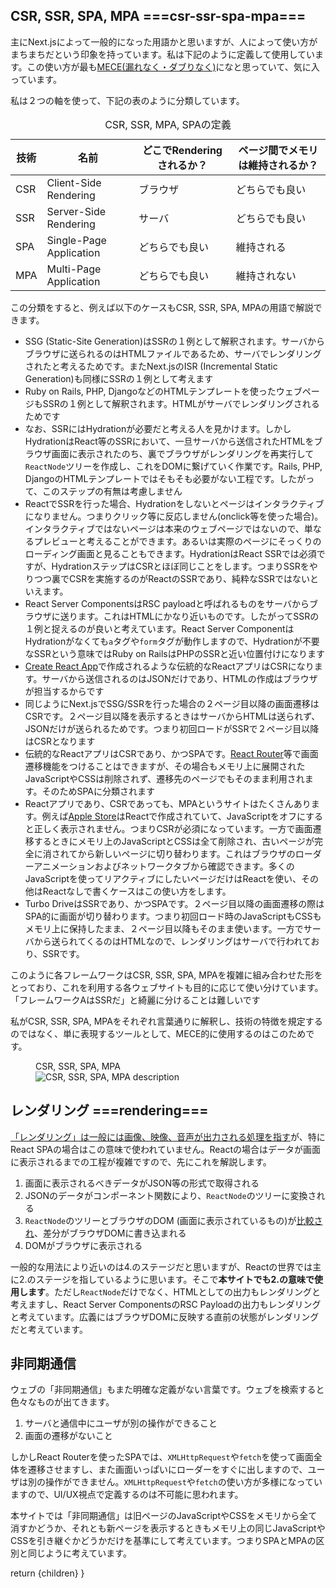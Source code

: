 
## CSR, SSR, SPA, MPA ===csr-ssr-spa-mpa===

主にNext.jsによって一般的になった用語かと思いますが、人によって使い方がまちまちだという印象を持っています。私は下記のように定義して使用しています。この使い方が最も[MECE(漏れなく・ダブりなく)](https://ja.wikipedia.org/wiki/MECE)になと思っていて、気に入っています。

私は２つの軸を使って、下記の表のように分類しています。

<div className="mt-8 flow-root">
  <div className="-mx-4 -my-2 overflow-x-auto sm:-mx-6 lg:-mx-8">
    <div className="inline-block min-w-full py-2 align-middle sm:px-6 lg:px-8">
      <table className="min-w-full divide-y divide-gray-300">
        <caption className="caption-top text-left font-bold">CSR, SSR, MPA, SPAの定義</caption>
        <thead>
        <tr>
          <th scope="col" className="py-3.5 pl-4 pr-3 text-left text-sm font-semibold text-gray-900 sm:pl-3">技術</th>
          <th scope="col" className="py-3.5 pl-4 pr-3 text-left text-sm font-semibold text-gray-900 sm:pl-3">名前</th>
          <th scope="col" className="min-w-28 px-3 py-3.5 text-left text-sm font-semibold text-gray-900">どこでRenderingされるか？</th>
          <th scope="col" className="min-w-28 px-3 py-3.5 text-left text-sm font-semibold text-gray-900">ページ間でメモリは維持されるか？</th>
        </tr>
        </thead>
        <tbody className="bg-white whitespace-nowrap">
        <tr className="even:bg-gray-50">
          <td className="px-3 py-4 text-sm text-gray-500">CSR</td>
          <td className="px-3 py-4 text-sm text-gray-500">Client-Side Rendering</td>
          <td className="px-3 py-4 text-sm text-gray-500">ブラウザ</td>
          <td className="px-3 py-4 text-sm text-gray-500">どちらでも良い</td>
        </tr>
        <tr className="even:bg-gray-50">
          <td className="px-3 py-4 text-sm text-gray-500">SSR</td>
          <td className="px-3 py-4 text-sm text-gray-500">Server-Side Rendering</td>
          <td className="px-3 py-4 text-sm text-gray-500">サーバ</td>
          <td className="px-3 py-4 text-sm text-gray-500">どちらでも良い</td>
        </tr>
        <tr className="even:bg-gray-50">
          <td className="px-3 py-4 text-sm text-gray-500">SPA</td>
          <td className="px-3 py-4 text-sm text-gray-500">Single-Page Application</td>
          <td className="px-3 py-4 text-sm text-gray-500">どちらでも良い</td>
          <td className="px-3 py-4 text-sm text-gray-500">維持される</td>
        </tr>
        <tr className="even:bg-gray-50">
          <td className="px-3 py-4 text-sm text-gray-500">MPA</td>
          <td className="px-3 py-4 text-sm text-gray-500">Multi-Page Application</td>
          <td className="px-3 py-4 text-sm text-gray-500">どちらでも良い</td>
          <td className="px-3 py-4 text-sm text-gray-500">維持されない</td>
        </tr>
        </tbody>
      </table>
    </div>
  </div>
</div>

この分類をすると、例えば以下のケースもCSR, SSR, SPA, MPAの用語で解説できます。

* SSG (Static-Site Generation)はSSRの１例として解釈されます。サーバからブラウザに送られるのはHTMLファイルであるため、サーバでレンダリングされたと考えるためです。またNext.jsのISR (Incremental Static Generation)も同様にSSRの１例として考えます
* Ruby on Rails, PHP, DjangoなどのHTMLテンプレートを使ったウェブページもSSRの１例として解釈されます。HTMLがサーバでレンダリングされるためです
* なお、SSRにはHydrationが必要だと考える人を見かけます。しかしHydrationはReact等のSSRにおいて、一旦サーバから送信されたHTMLをブラウザ画面に表示されたのち、裏でブラウザがレンダリングを再実行して`ReactNode`ツリーを作成し、これをDOMに繋げていく作業です。Rails, PHP, DjangoのHTMLテンプレートではそもそも必要がない工程です。したがって、このステップの有無は考慮しません
* ReactでSSRを行った場合、Hydrationをしないとページはインタラクティブになりません。つまりクリック等に反応しません(onclick等を使った場合)。インタラクティブではないページは本来のウェブページではないので、単なるプレビューと考えることができます。あるいは実際のページにそっくりのローディング画面と見ることもできます。HydrationはReact SSRでは必須ですが、HydrationステップはCSRとほぼ同じことをします。つまりSSRをやりつつ裏でCSRを実施するのがReactのSSRであり、純粋なSSRではないといえます。
* React Server ComponentsはRSC payloadと呼ばれるものをサーバからブラウザに送ります。これはHTMLにかなり近いものです。したがってSSRの１例と捉えるのが良いと考えています。React Server ComponentはHydrationがなくても`a`タグや`form`タグが動作しますので、Hydrationが不要なSSRという意味ではRuby on RailsはPHPのSSRと近い位置付けになります
* [Create React App](https://create-react-app.dev/)で作成されるような伝統的なReactアプリはCSRになります。サーバから送信されるのはJSONだけであり、HTMLの作成はブラウザが担当するからです
* 同じようにNext.jsでSSG/SSRを行った場合の２ページ目以降の画面遷移はCSRです。２ページ目以降を表示するときはサーバからHTMLは送られず、JSONだけが送られるためです。つまり初回ロードがSSRで２ページ目以降はCSRとなります
* 伝統的なReactアプリはCSRであり、かつSPAです。[React Router](https://reactrouter.com/en/main)等で画面遷移機能をつけることはできますが、その場合もメモリ上に展開されたJavaScriptやCSSは削除されず、遷移先のページでもそのまま利用されます。そのためSPAに分類されます
* Reactアプリであり、CSRであっても、MPAというサイトはたくさんあります。例えば[Apple Store](https://www.apple.com/jp/shop/buy-iphone/iphone-15)はReactで作成されていて、JavaScriptをオフにすると正しく表示されません。つまりCSRが必須になっています。一方で画面遷移するときにメモリ上のJavaScriptとCSSは全て削除され、古いページが完全に消されてから新しいページに切り替わります。これはブラウザのローダーアニメーションおよびネットワークタブから確認できます。多くのJavaScriptを使ってリアクティブにしたいページだけはReactを使い、その他はReactなしで書くケースはこの使い方をします。
* Turbo DriveはSSRであり、かつSPAです。２ページ目以降の画面遷移の際はSPA的に画面が切り替わります。つまり初回ロード時のJavaScriptもCSSもメモリ上に保持したまま、２ページ目以降もそのまま使います。一方でサーバから送られてくるのはHTMLなので、レンダリングはサーバで行われており、SSRです。

このように各フレームワークはCSR, SSR, SPA, MPAを複雑に組み合わせた形をとっており、これを利用する各ウェブサイトも目的に応じて使い分けています。「フレームワークAはSSRだ」と綺麗に分けることは難しいです

私がCSR, SSR, SPA, MPAをそれぞれ言葉通りに解釈し、技術の特徴を規定するのではなく、単に表現するツールとして、MECE的に使用するのはこのためです。

<figure className="mt-12">
  <figcaption className="font-bold">CSR, SSR, SPA, MPA</figcaption>
  <Image src={csrSsrSpaMpaImage} alt="CSR, SSR, SPA, MPA description" />
</figure>

## レンダリング ===rendering===

[「レンダリング」は一般には画像、映像、音声が出力される処理を指す](https://e-words.jp/w/レンダリング.html)が、特にReact SPAの場合はこの意味で使われていません。Reactの場合はデータが画面に表示されるまでの工程が複雑ですので、先にこれを解説します。

1. 画面に表示されるべきデータがJSON等の形式で取得される
2. JSONのデータがコンポーネント関数により、`ReactNode`のツリーに変換される
3. `ReactNode`のツリーとブラウザのDOM (画面に表示されているもの)が[比較され](https://legacy.reactjs.org/docs/reconciliation.html)、差分がブラウザDOMに書き込まれる
4. DOMがブラウザに表示される

一般的な用法により近いのは4.のステージだと思いますが、Reactの世界では主に2.のステージを指しているように思います。そこで**本サイトでも2.の意味で使用します**。ただし`ReactNode`だけでなく、HTMLとしての出力もレンダリングと考えますし、React Server ComponentsのRSC Payloadの出力もレンダリングと考えています。広義にはブラウザDOMに反映する直前の状態がレンダリングだと考えています。

## 非同期通信

ウェブの「非同期通信」もまた明確な定義がない言葉です。ウェブを検索すると色々なものが出てきます。

1. サーバと通信中にユーザが別の操作ができること
2. 画面の遷移がないこと

しかしReact Routerを使ったSPAでは、`XMLHttpRequest`や`fetch`を使って画面全体を遷移させますし、また画面いっぱいにローダーをすぐに出しますので、ユーザは別の操作ができません。`XMLHttpRequest`や`fetch`の使い方が多様になっていますので、UI/UX視点で定義するのは不可能に思われます。

本サイトでは「非同期通信」は旧ページのJavaScriptやCSSをメモリから全て消すかどうか、それとも新ページを表示するときもメモリ上の同じJavaScriptやCSSを引き継ぐかどうかだけを基準にして考えています。つまりSPAとMPAの区別と同じように考えています。



  return <CommentaryLayout
    title="Glossary"
    subtitle="言葉の定義"
    section="Appendix">
    <MDXRenderer>{children}</MDXRenderer>
  </CommentaryLayout>
}
